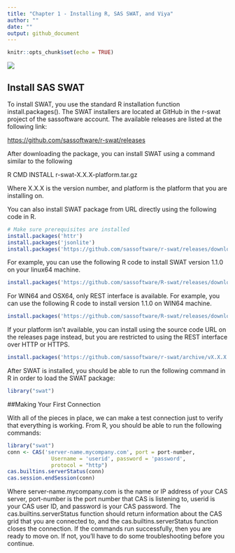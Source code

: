 ---
title: "Chapter 1 - Installing R, SAS SWAT, and Viya"
author: ""
date: ""
output: github_document
---

```{r setup, include=FALSE}
knitr::opts_chunk$set(echo = TRUE)
```


![](https://raw.githubusercontent.com/qi-yue/sas-viya-the-R-perspective/master/figures/2_1.png)


## Install SAS SWAT

To install SWAT, you use the standard R installation function install.packages(). The SWAT installers are located at GitHub in the r-swat project of the sassoftware account. The available releases are listed at the following link:

[https://github.com/sassoftware/r-swat/releases](https://github.com/sassoftware/r-swat/releases)

After downloading the package, you can install SWAT using a command similar to the following

R CMD INSTALL r-swat-X.X.X-platform.tar.gz

Where X.X.X is the version number, and platform is the platform that you are installing on. 

You can also install SWAT package from URL directly using the following code in R.


```{r eval = FALSE}
# Make sure prerequisites are installed
install.packages('httr')
install.packages('jsonlite')
install.packages('https://github.com/sassoftware/r-swat/releases/download/vX.X.X/r-swat-X.X.X-platform.tar.gz',repos=NULL, type='file') 

```

For example, you can use the following R code to install SWAT version 1.1.0 on your linux64 machine.
```{r eval = FALSE}
install.packages('https://github.com/sassoftware/R-swat/releases/download/1.1.0/r-swat-1.1.0-linux64.tar.gz.tgz', repos=NULL, type='file')

```

For WIN64 and OSX64, only REST interface is available. For example, you can use the following R code to install version 1.1.0 on WIN64 machine.
```{r eval = FALSE}
install.packages('https://github.com/sassoftware/R-swat/releases/download/1.1.0/r-swat-1.1.0-win64-REST-only.tar.gz', repos=NULL, type='file')

```

If your platform isn't available, you can install using the source code URL on the releases page instead, but you are restricted to using the REST interface over HTTP or HTTPS.
```{r eval = FALSE}
install.packages('https://github.com/sassoftware/r-swat/archive/vX.X.X.tar.gz', repos=NULL, type='file')

```

After SWAT is installed, you should be able to run the following command in R in order to load the SWAT package:
```{r eval = FALSE}
library("swat")
```
##Making Your First Connection

With all of the pieces in place, we can make a test connection just to verify that everything is working. From R, you should be able to run the following commands:
```{r eval = FALSE}
library("swat")
conn <- CAS('server-name.mycompany.com', port = port-number, 
              Username = 'userid', password = 'password', 
              protocol = "http")
cas.builtins.serverStatus(conn)
cas.session.endSession(conn)

```

Where server-name.mycompany.com is the name or IP address of your CAS server, port-number is the port number that CAS is listening to, userid is your CAS user ID, and password is your CAS password. The cas.builtins.serverStatus function should return information about the CAS grid that you are connected to, and the cas.builtins.serverStatus function closes the connection. If the commands run successfully, then you are ready to move on. If not, you'll have to do some troubleshooting before you continue.
